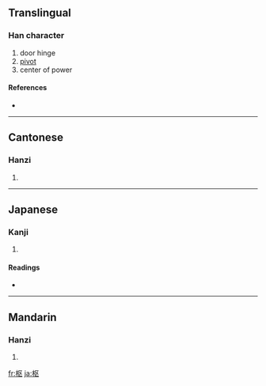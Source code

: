 {{also|樞}}
==Translingual==

===Han character===
{{Han char|rn=75|rad=木|as=04|sn=8|four=|canj=木尸大 (DSK)}}

# door hinge
# [[pivot]]
# center of power

====References====
* {{Han ref|kx=0517.011|dkj=14577|hdz=21166.030|uh=67A2|ud=26530}}

----

==Cantonese==

===Hanzi===
{{yue-hanzi|jyut=|y=syu1}}

# {{defn|Cantonese}}

----

==Japanese==

===Kanji===
{{ja-kanji|grade=c|rs=木04}}

# {{defn|Japanese}}

====Readings====
* {{ja-readings|on=[[すう]] (sū), [[しゅ]] (shu)|kun=[[とぼそ]] (toboso), [[からくり]] (karakuri)}}

----

==Mandarin==

===Hanzi===
{{cmn-hanzi|tra=樞|pin=[[shū]] ([[shu1]])|wg=shu<sup>1</sup>}}

# {{defn|Mandarin}}

[[fr:枢]]
[[ja:枢]]